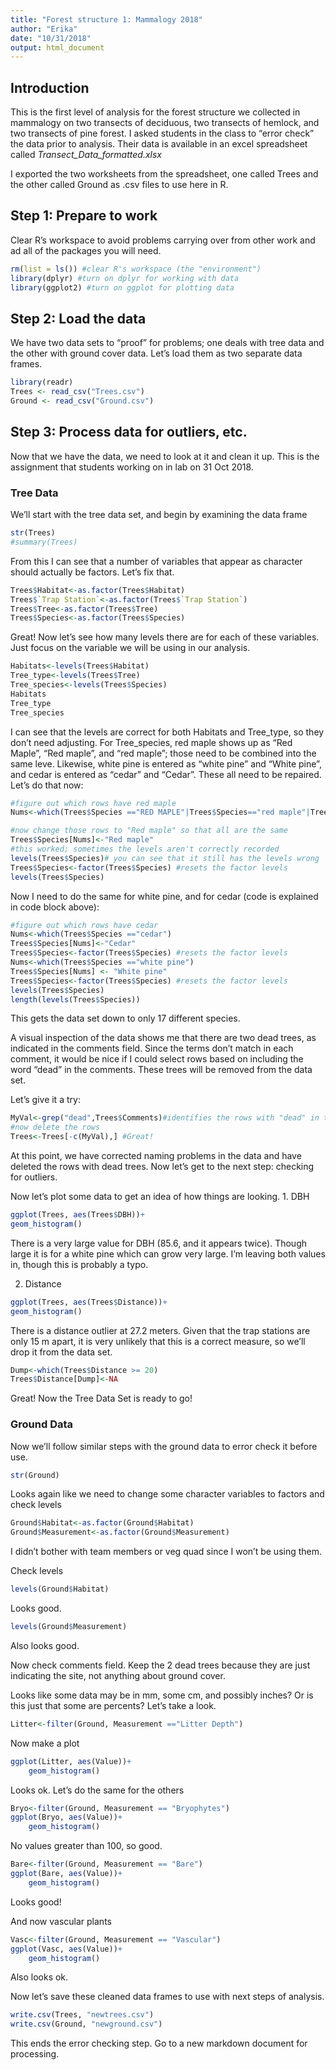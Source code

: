 ```yaml
---
title: "Forest structure 1: Mammalogy 2018"
author: "Erika"
date: "10/31/2018"
output: html_document
---
```

## Introduction
This is the first level of analysis for the forest structure we collected in mammalogy on two transects of deciduous, two transects of hemlock, and two transects of pine forest.  I asked students in the class to "error check" the data prior to analysis.  Their data is available in an excel spreadsheet called _Transect_Data_formatted.xlsx_ 

I exported the two worksheets from the spreadsheet, one called Trees and the other called Ground as .csv files to use here in R.

## Step 1: Prepare to work
Clear R's workspace to avoid problems carrying over from other work and ad all of the packages you will need.
```r
rm(list = ls()) #clear R's workspace (the "environment")
library(dplyr) #turn on dplyr for working with data
library(ggplot2) #turn on ggplot for plotting data
```
## Step 2: Load the data
We have two data sets to "proof" for problems; one deals with tree data and the other with ground cover data.  Let's load them as two separate data frames.

```r
library(readr)
Trees <- read_csv("Trees.csv")
Ground <- read_csv("Ground.csv")
```
## Step 3: Process data for outliers, etc.
Now that we have the data, we need to look at it and clean it up.  This is the assignment that students working on in lab on 31 Oct 2018.

### Tree Data
We'll start with the tree data set, and begin by examining the data frame
```r
str(Trees)
#summary(Trees)
```
From this I can see that a number of variables that appear as character should actually be factors.  Let's fix that.
```r
Trees$Habitat<-as.factor(Trees$Habitat)
Trees$`Trap Station`<-as.factor(Trees$`Trap Station`)
Trees$Tree<-as.factor(Trees$Tree)
Trees$Species<-as.factor(Trees$Species)

```
Great!  Now let's see how many levels there are for each of these variables. Just focus on the variable we will be using in our analysis.

```r
Habitats<-levels(Trees$Habitat)
Tree_type<-levels(Trees$Tree)
Tree_species<-levels(Trees$Species)
Habitats
Tree_type
Tree_species
```
I can see that the levels are correct for both Habitats and Tree_type, so they don't need adjusting.  For Tree_species, red maple shows up as "Red Maple", "Red maple", and "red maple"; those need to be combined into the same leve. Likewise, white pine is entered as "white pine" and "White pine", and cedar is entered as "cedar" and "Cedar".  These all need to be repaired.  Let's do that now:
```r
#figure out which rows have red maple
Nums<-which(Trees$Species =="RED MAPLE"|Trees$Species=="red maple"|Trees$Species == "Red Maple")

#now change those rows to "Red maple" so that all are the same
Trees$Species[Nums]<-"Red maple"
#this worked; sometimes the levels aren't correctly recorded
levels(Trees$Species)# you can see that it still has the levels wrong
Trees$Species<-factor(Trees$Species) #resets the factor levels
levels(Trees$Species)

```
Now I need to do the same for white pine, and for cedar (code is explained in code block above):
```r
#figure out which rows have cedar
Nums<-which(Trees$Species =="cedar")
Trees$Species[Nums]<-"Cedar"
Trees$Species<-factor(Trees$Species) #resets the factor levels
Nums<-which(Trees$Species =="white pine")
Trees$Species[Nums] <- "White pine"
Trees$Species<-factor(Trees$Species) #resets the factor levels
levels(Trees$Species)
length(levels(Trees$Species))
```
This gets the data set down to only 17 different species.  

A visual inspection of the data shows me that there are two dead trees, as indicated in the comments field.  Since the terms don't match in each comment, it would be nice if I could select rows based on including the word "dead" in the comments. These trees will be removed from the data set.

Let's give it a try:
```r
MyVal<-grep("dead",Trees$Comments)#identifies the rows with "dead" in the comments
#now delete the rows
Trees<-Trees[-c(MyVal),] #Great!
```
At this point, we have corrected naming problems in the data and have deleted the rows with dead trees.  Now let's get to the next step: checking for outliers.

Now let's plot some data to get an idea of how things are looking.
1. DBH
```r
ggplot(Trees, aes(Trees$DBH))+
geom_histogram()
```
There is a very large value for DBH (85.6, and it appears twice). Though large it is for a white pine which can grow very large.  I'm leaving both values in, though this is probably a typo.

2. Distance
```r
ggplot(Trees, aes(Trees$Distance))+
geom_histogram()
```
There is a distance outlier at 27.2 meters.  Given that the trap stations are only 15 m apart, it is very unlikely that this is a correct measure, so we'll drop it from the data set.

```r
Dump<-which(Trees$Distance >= 20)
Trees$Distance[Dump]<-NA
```
Great!  Now the Tree Data Set is ready to go!

### Ground Data
Now we'll follow similar steps with the ground data to error check it before use.

```r
str(Ground)
```
Looks again like we need to change some character variables to factors and check levels
```r
Ground$Habitat<-as.factor(Ground$Habitat)
Ground$Measurement<-as.factor(Ground$Measurement)
```
I didn't bother with team members or veg quad since I won't be using them.

Check levels
```r
levels(Ground$Habitat)
```
Looks good.
```r
levels(Ground$Measurement)
```
Also looks good.

Now check comments field.
Keep the 2 dead trees because they are just indicating the site, not anything about ground cover.

Looks like some data may be in mm, some cm, and possibly inches? Or is this just that some are percents?  Let's take a look. 
```r
Litter<-filter(Ground, Measurement =="Litter Depth")
```
Now make a plot
```r
ggplot(Litter, aes(Value))+
	geom_histogram()
```
Looks ok.  Let's do the same for the others
```r
Bryo<-filter(Ground, Measurement == "Bryophytes")
ggplot(Bryo, aes(Value))+
	geom_histogram()
```
No values greater than 100, so good.
```r
Bare<-filter(Ground, Measurement == "Bare")
ggplot(Bare, aes(Value))+
	geom_histogram()
```
Looks good!

And now vascular plants
```r
Vasc<-filter(Ground, Measurement == "Vascular")
ggplot(Vasc, aes(Value))+
	geom_histogram()
```
Also looks ok.

Now let's save these cleaned data frames to use with next steps of analysis.
```r
write.csv(Trees, "newtrees.csv")
write.csv(Ground, "newground.csv")
```
This ends the error checking step.  Go to a new markdown document for processing.




